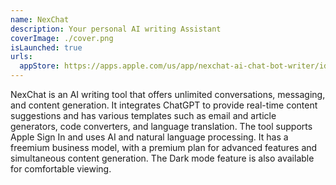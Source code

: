 ```yaml
---
name: NexChat
description: Your personal AI writing Assistant
coverImage: ./cover.png
isLaunched: true
urls:
  appStore: https://apps.apple.com/us/app/nexchat-ai-chat-bot-writer/id6446461296
---
```


NexChat is an AI writing tool that offers unlimited conversations, messaging, and content generation. It integrates ChatGPT to provide real-time content suggestions and has various templates such as email and article generators, code converters, and language translation. The tool supports Apple Sign In and uses AI and natural language processing. It has a freemium business model, with a premium plan for advanced features and simultaneous content generation. The Dark mode feature is also available for comfortable viewing.
